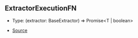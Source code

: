 ## ExtractorExecutionFN

- Type: (extractor: BaseExtractor) => Promise\<T \| boolean>

- [Source](https://github.com/Androz2091/discord-player/blob/72b264e/packages/discord-player/src/extractors/ExtractorExecutionContext.ts#L213)
